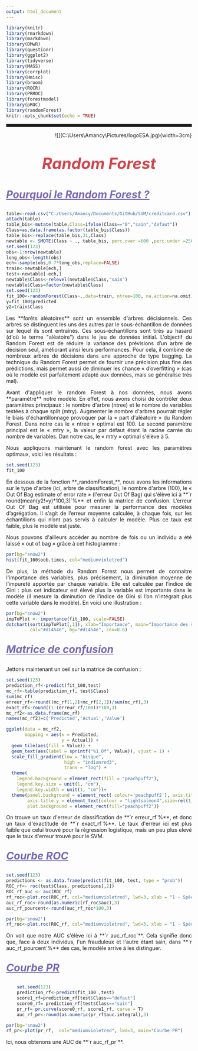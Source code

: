 ```yaml
---
output: html_document
---
```


```r
library(knitr)  
library(rmarkdown) 
library(markdown)
library(DMwR)
library(questionr)
library(ggplot2)
library(tidyverse)
library(MASS)
library(corrplot)
library(Hmisc)
library(broom)
library(ROCR)
library(PRROC)
library(forestmodel)
library(pROC)
library(randomForest)
knitr::opts_chunk$set(echo = TRUE)
```

<hr style="border: none;
           border-top: 3px double #333;
           color: blue;
           overflow: visible;
           text-align: center;
           height: 5px;">

<p style="text-align:right";>
![](C:\Users\Amancy\Pictures/logoESA.jpg){width=3cm}
</p>

<p style="color: #d1454e;font-size:3em;text-align:center">
**_Random Forest_**      
</p> 

<p style="color: #7869b3;font-size:2em;text-align:left;text-decoration : underline;">
**_Pourquoi le Random Forest ?_**
</p>

```r
table<-read.csv("C:/Users/Amancy/Documents/GitHub/SVM/creditcard.csv")
attach(table)
table_bis<-mutate(table,Class=ifelse(Class=="0","sain","defaut"))
Class=as.data.frame(as.factor(table_bis$Class))
table_bis<-replace(table_bis,31,Class)
newtable <- SMOTE(Class ~ ., table_bis, perc.over =600 ,perc.under =250 )
set.seed(123)  
obs<-1:nrow(newtable)
long_obs<-length(obs)
ech<-sample(obs,0.7*long_obs,replace=FALSE)  
train<-newtable[ech,]
test<-newtable[-ech,] 
newtable$Class<-relevel(newtable$Class,"sain")
newtable$Class=factor(newtable$Class)
set.seed(123)
fit_100<-randomForest(Class~.,data=train, ntree=100, na.action=na.omit)
y=fit_100$predicted
y2=train$Class
```

<p style="text-align:justify";>
Les **forêts aléatoires** sont un ensemble d'arbres décisionnels. Ces arbres se distinguent les uns des autres par le sous-échantillon de données sur lequel ils sont entraînés. Ces sous-échantillons sont tirés au hasard (d'où le terme "aléatoire") dans le jeu de données initial. L'objectif du Random Forest est de réduire la variance des prévisions d’un arbre de décision seul, améliorant ainsi leurs performances. Pour cela, il combine de nombreux arbres de décisions dans une approche de type bagging. La technique du Random Forest permet de fournir une précision plus fine des prédictions, mais permet aussi de diminuer les chance « d’overfitting » (cas où le modèle est parfaitement adapté aux données, mais se généralise très mal).
</p>

<p style="text-align:justify";>
Avant d'appliquer le random Forest à nos données, nous avons **paramétré** notre modèle. En effet, nous avons choisi de contrôler deux paramètres principaux : le nombre d'arbre (ntree) et le nombre de variables testées à chaque split (mtry). Augmenter le nombre d'arbres pourrait régler le biais d'échantillonnage provoquer par la « part d'aléatoire » du Random Forest. Dans notre cas le « ntree » optimal est 100. Le second paramètre principal est le « mtry », la valeur par défaut étant la racine carrée du nombre de variables. Dan notre cas, le « mtry » optimal s'élève à 5.
</p>

<p style="text-align:justify";>
Nous appliquons maintenant le random forest avec les paramètres optimaux, voici les résultats : 
</p>

```r
set.seed(123)
fit_100
```

<p style="text-align:justify";>
En dessous de la fonction **_randomForest_**, nous avons les informations sur le type d'arbre (ici, arbre de classification), le nombre d'arbre (100), le « Out Of Bag estimate of error rate » (l'erreur Out Of Bag) qui s'élève ici à **`r round(mean(y2!=y)*100,3)`%** et enfin la matrice de confusion. L’erreur Out Of Bag est utilisée pour mesurer la performance des modèles d’agrégation. Il s’agit de l’erreur moyenne calculée, à chaque fois, sur les échantillons qui n’ont pas servis à calculer le modèle. Plus ce taux est faible, plus le modèle est juste.
</p>

<p style="text-align:justify";>
Nous pouvons d'ailleurs accéder au nombre de fois ou un individu a été laissé « out of bag » grâce à cet histogramme :
</p>


```r
par(bg="snow2")
hist(fit_100$oob.times, col="mediumvioletred")
```

<p style="text-align:justify";>
De plus, la méthode du Random Forest nous permet de connaitre l'importance des variables, plus précisement, la diminution moyenne de l’impureté apportée par chaque variable. Elle est calculée par l’indice de Gini : plus cet indicateur est élevé plus la variable est importante dans le modèle (il mesure la diminution de l’indice de Gini si l’on n’intégrait plus cette variable dans le modèle). En voici une illustration : 
</p>

```r
par(bg="snow2")
impToPlot <- importance(fit_100, scale=FALSE)
dotchart(sort(impToPlot[,1]), xlab="Importance", main="Importance des variables", 
         col="#d1454e", bg="#d1454e", cex=0.6)

```

<p style="color: #7869b3;font-size:2em;text-align:left;text-decoration : underline;">
**_Matrice de confusion_**
</p>

<p style="text-align:justify";>
Jettons maintenant un oeil sur la matrice de confusion :
</p>

```r
set.seed(123)
prediction_rf<-predict(fit_100,test)
mc_rf<-table(prediction_rf, test$Class)
sum(mc_rf)
erreur_rf<-round((mc_rf[1,2]+mc_rf[2,1])/sum(mc_rf),3)
exact_rf<-round((1-(erreur_rf/100))*100,3)
mc_rf2<-as.data.frame(mc_rf)
names(mc_rf2)=c('Predicted','Actual','Value')
```

```r
ggplot(data = mc_rf2,
       mapping = aes(x = Predicted,
                     y = Actual)) +
  geom_tile(aes(fill = Value)) +
  geom_text(aes(label = sprintf("%1.0f", Value)), vjust = 1) +
  scale_fill_gradient(low = "bisque",
                      high = "indianred3",
                      trans = "log") +
  theme(
    legend.background = element_rect(fill = "peachpuff2"),
    legend.key.size = unit(1, "cm"),
    legend.key.width = unit(1, "cm"))+
  theme(panel.background = element_rect( colour='peachpuff2'), axis.title.x = element_text(colour = "lightsalmon4", size=rel(1)),
        axis.title.y = element_text(colour = "lightsalmon4",size=rel(1)),
        plot.background = element_rect(fill="peachpuff2"))
```

<p style="text-align:justify";>
On trouve un taux d'erreur de classification de **`r erreur_rf`%**, et donc un taux d'exactitude de **`r exact_rf`%**. Le taux d'erreur ici est plus faible que celui trouvé pour la régression logistique, mais un peu plus elevé que le taux d'erreur trouvé pour le SVM.
</p>

<p style="color: #7869b3;font-size:2em;text-align:left;text-decoration : underline;">
**_Courbe ROC_**
</p>

```r
set.seed(123)
predictions <- as.data.frame(predict(fit_100, test, type = "prob"))
ROC_rf<- roc(test$Class, predictions[,2])
ROC_rf_auc <- auc(ROC_rf)
rf_roc<-plot.roc(ROC_rf, col="mediumvioletred", lwd=3, xlab = "1 - Spécificité",ylab="Sensitivite", print.auc=TRUE)
auc_rf_roc<-round(as.numeric(rf_roc$auc),3)
auc_rf_pourcent<-round(auc_rf_roc*100,3)
```
```r
par(bg='snow2')
rf_roc<-plot.roc(ROC_rf, col="mediumvioletred", lwd=3, xlab = "1 - Spécificité",ylab="Sensitivite", print.auc=TRUE)
```


<p style="text-align:justify";>
On voit que notre AUC s'élève ici à **`r auc_rf_roc`**.  Cela signifie donc que, face à deux individus, l'un frauduleux et l'autre étant sain, dans **`r auc_rf_pourcent`%** des cas, le modèle arrive à les distinguer.
</p>

<p style="color: #7869b3;font-size:2em;text-align:left;text-decoration : underline;">
**_Courbe PR_**
</p>

```r
    set.seed(123)
    prediction_rf<-predict(fit_100 ,test)
    score1_rf=prediction_rf[test$Class=="defaut"]
    score0_rf= prediction_rf[test$Class=="sain"]
    pr_rf= pr.curve(score0_rf, score1_rf, curve = T)
    auc_rf_pr<-round(as.numeric(pr_rf$auc.integral),3)
```
```r
par(bg='snow2')
rf_pr<-plot(pr_rf,  col="mediumvioletred", lwd=3, main="Courbe PR")

```

<p style="text-align:justify";>
Ici, nous obtenons une AUC de **`r auc_rf_pr`**.
</p>


<p>&nbsp; </p>
<p>&nbsp; </p>
